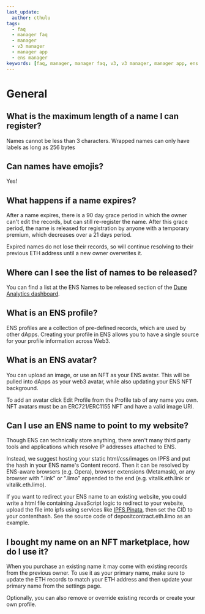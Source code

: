 ```yaml
---
last_update:
  author: cthulu
tags:
  - faq
  - manager faq
  - manager
  - v3 manager
  - manager app
  - ens manager
keywords: [faq, manager, manager faq, v3, v3 manager, manager app, ens manager]
---
```


# General

## What is the maximum length of a name I can register?
Names cannot be less than 3 characters. Wrapped names can only have labels as long as 256 bytes

## Can names have emojis?
Yes!

## What happens if a name expires?
After a name expires, there is a 90 day grace period in which the owner can't edit the records, but can still re-register the name. After this grace period, the name is released for registration by anyone with a temporary premium, which decreases over a 21 days period.

Expired names do not lose their records, so will continue resolving to their previous ETH address until a new owner overwrites it.

## Where can I see the list of names to be released?
You can find a list at the ENS Names to be released section of the [Dune Analytics dashboard](https://dune.xyz/makoto/ens-released-to-be-released-names).

## What is an ENS profile?
ENS profiles are a collection of pre-defined records, which are used by other dApps. Creating your profile in ENS allows you to have a single source for your profile information across Web3.

## What is an ENS avatar?
You can upload an image, or use an NFT as your ENS avatar. This will be pulled into dApps as your web3 avatar, while also updating your ENS NFT background.

To add an avatar click Edit Profile from the Profile tab of any name you own. NFT avatars must be an ERC721/ERC1155 NFT and have a valid image URI.

## Can I use an ENS name to point to my website?
Though ENS can technically store anything, there aren't many third party tools and applications which resolve IP addresses attached to ENS.

Instead, we suggest hosting your static html/css/images on IPFS and put the hash in your ENS name's Content record. Then it can be resolved by ENS-aware browsers (e.g. Opera), browser extensions (Metamask), or any browser with ".link" or ".limo" appended to the end (e.g. vitalik.eth.link or vitalik.eth.limo).

If you want to redirect your ENS name to an existing website, you could write a html file containing JavaScript logic to redirect to your website, upload the file into ipfs using services like [IPFS Pinata](https://pinata.cloud/), then set the CID to your contenthash. See the source code of depositcontract.eth.limo as an example.

## I bought my name on an NFT marketplace, how do I use it?
When you purchase an existing name it may come with existing records from the previous owner. To use it as your primary name, make sure to update the ETH records to match your ETH address and then update your primary name from the settings page.

Optionally, you can also remove or override existing records or create your own profile.